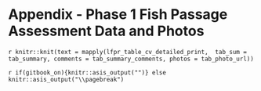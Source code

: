 # Appendix - Phase 1 Fish Passage Assessment Data and Photos {-}

`r knitr::knit(text = mapply(lfpr_table_cv_detailed_print,  tab_sum = tab_summary, comments = tab_summary_comments, photos = tab_photo_url))`

`r if(gitbook_on){knitr::asis_output("")} else knitr::asis_output("\\pagebreak")`
